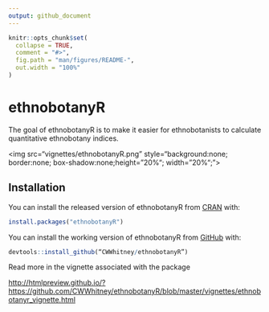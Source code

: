 ```yaml
---
output: github_document
---
```


<!-- README.md is generated from README.Rmd. Please edit that file -->

```r
knitr::opts_chunk$set(
  collapse = TRUE,
  comment = "#>",
  fig.path = "man/figures/README-",
  out.width = "100%"
)
```
# ethnobotanyR

The goal of ethnobotanyR is to make it easier for ethnobotanists to calculate quantitative ethnobotany indices.

<img src="vignettes/ethnobotanyR.png" style="background:none; border:none; box-shadow:none;height="20%"; width="20%";">

## Installation

You can install the released version of ethnobotanyR from [CRAN](https://CRAN.R-project.org) with:

``` r
install.packages("ethnobotanyR")
```

You can install the working version of ethnobotanyR from [GitHub](https://github.com) with:
``` r
devtools::install_github(“CWWhitney/ethnobotanyR”)
```

Read more in the vignette associated with the package

<http://htmlpreview.github.io/?https://github.com/CWWhitney/ethnobotanyR/blob/master/vignettes/ethnobotanyr_vignette.html>